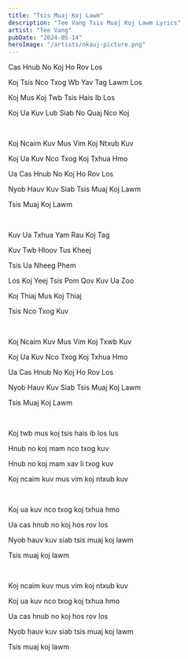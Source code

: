 ```yaml
---
title: "Tsis Muaj Koj Lawm"
description: "Tee Vang Tsis Muaj Koj Lawm Lyrics"
artist: "Tee Vang"
pubDate: "2024-05-14"
heroImage: "/artists/nkauj-picture.png"
---
```


Cas Hnub No Koj Ho Rov Los

Koj Tsis Nco Txog Wb Yav Tag Lawm Los

Koj Mus Koj Twb Tsis Hais Ib Los

Koj Ua Kuv Lub Siab No Quaj Nco Koj

<br />

Koj Ncaim Kuv Mus Vim Koj Ntxub Kuv

Koj Ua Kuv Nco Txog Koj Txhua Hmo

Ua Cas Hnub No Koj Ho Rov Los

Nyob Hauv Kuv Siab Tsis Muaj Koj Lawm

Tsis Muaj Koj Lawm

<br />

Kuv Ua Txhua Yam Rau Koj Tag

Kuv Twb Hloov Tus Kheej

Tsis Ua Nheeg Phem

Los Koj Yeej Tsis Pom Qov Kuv Ua Zoo

Koj Thiaj Mus Koj Thiaj

Tsis Nco Txog Kuv

<br />

Koj Ncaim Kuv Mus Vim Koj Txwb Kuv

Koj Ua Kuv Nco Txog Koj Txhua Hmo

Ua Cas Hnub No Koj Ho Rov Los

Nyob Hauv Kuv Siab Tsis Muaj Koj Lawm

Tsis Muaj Koj Lawm

<br />

Koj twb mus koj tsis hais ib los lus

Hnub no koj mam nco txog kuv

Hnub no koj mam xav li txog kuv

Koj ncaim kuv mus vim koj ntxub kuv

<br />

Koj ua kuv nco txog koj txhua hmo

Ua cas hnub no koj hos rov los

Nyob hauv kuv siab tsis muaj koj lawm

Tsis muaj koj lawm

<br />

Koj ncaim kuv mus vim koj ntxub kuv

Koj ua kuv nco txog koj txhua hmo

Ua cas hnub no koj hos rov los

Nyob hauv kuv siab tsis muaj koj lawm

Tsis muaj koj lawm

